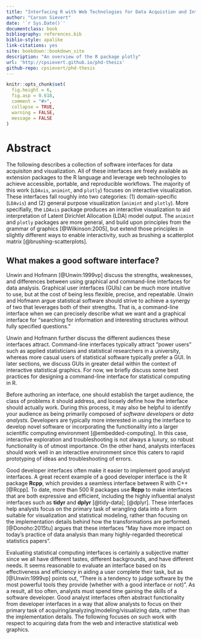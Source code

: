 ```yaml
---
title: "Interfacing R with Web Technologies for Data Acquistion and Interactive Visualization"
author: "Carson Sievert"
date: '`r Sys.Date()`'
documentclass: book
bibliography: references.bib
biblio-style: apalike
link-citations: yes
site: bookdown::bookdown_site
description: "An overview of the R package plotly"
url: 'http://cpsievert.github.io/phd-thesis'
github-repo: cpsievert/phd-thesis
---
```


```r
knitr::opts_chunk$set(
  fig.height = 6,
  fig.asp = 0.618,
  comment = "#>",
  collapse = TRUE,
  warning = FALSE,
  message = FALSE
)
```

# Abstract {-}

The following describes a collection of software interfaces for data acquisiton and visualization. All of these interfaces are freely available as extension packages to the R language and leverage web technologies to achieve accessible, portable, and reproducible workflows. The majority of this work (`LDAvis`, `animint`, and `plotly`) focuses on interactive visualization. These interfaces fall roughly into two categories: (1) domain-specific (`LDAvis`) and (2) general purpose visualization (`animint` and `plotly`). More specifially, the `LDAvis` package produces an interactive visualization to aid interpretation of Latent Dirichlet Allocation (LDA) model output. The `animint` and `plotly` packages are more general, and build upon principles from the grammar of graphics [@Wilkinson:2005], but extend those principles in slightly different ways to enable interactivity, such as brushing a scatterplot matrix [@brushing-scatterplots]. 

## What makes a good software interface?

Unwin and Hofmann [@Unwin:1999vp] discuss the strengths, weaknesses, and differences between using graphical and command-line interfaces for data analysis. Graphical user interfaces (GUIs) can be much more intuitive to use, but at the cost of being less flexible, precise, and repeatable. Unwin and Hofmann argue statistical software should strive to achieve a synergy of two that leverages both of their strengths. That is, a command-line interface when we can precisely describe what we want and a graphical interface for "searching for information and interesting structures without fully specified questions."

Unwin and Hofmann further discuss the different audiences these interfaces attract. Command-line interfaces typically attract "power users" such as applied statisticians and statistical researchers in a university, whereas more casual users of statistical software typically prefer a GUI. In later sections, we discuss GUIs in greater detail within the context of interactive statistical graphics. For now, we briefly discuss some best practices for designing a command-line interface for statistical computing in R.

Before authoring an interface, one should establish the target audience, the class of problems it should address, and loosely define how the interface should actually work. During this process, it may also be helpful to identify your audience as being primarily composed of _software developers_ or _data analysts_. Developers are typically more interested in using the interface to develop novel software or incorporating the functionality into a larger scientific computing environment [@embedded-computing]. In this case, interactive exploration and troubleshooting is not always a luxury, so robust functionality is of utmost importance. On the other hand, analysts interfaces should work well in an interactive environment since this caters to rapid prototyping of ideas and troubleshooting of errors.

Good developer interfaces often make it easier to implement good analyst interfaces. A great recent example of a good developer interface is the R package __Rcpp__, which provides a seamless interface between R with C++ [@Rcpp]. To date, more than 500 R packages use __Rcpp__ to make interfaces that are both expressive and efficient, including the highly influential analyst interfaces such as __tidyr__ and __dplyr__ [@tidy-data]; [@dplyr]. These interfaces help analysts focus on the primary task of wrangling data into a form suitable for visualization and statistical modeling, rather than focusing on the implementation details behind how the transformations are performed. [@Donoho:2015tu] argues that these interfaces "May have more impact on today’s practice of data analysis than many highly-regarded theoretical statistics papers".

<!--
 TODO:
* Difficulty in evaluating interfaces?
* Purely functional programming?
* Compatible interfaces (S3)?
-->

Evaluating statistical computing interfaces is certainly a subjective matter since we all have different tastes, different backgrounds, and have different needs. It seems reasonable to evaluate an interface based on its effectiveness and efficiency in aiding a user complete their task, but as [@Unwin:1999vp] points out, "There is a tendency to judge software by the most powerful tools they provide (whether with a good interface or not)". As a result, all too often, analysts must spend time gaining the skills of a software developer. Good analyst interfaces often abstract functionality from developer interfaces in a way that allow analysts to focus on their primary task of acquiring/analyzing/modeling/visualizing data, rather than the implementation details. The following focuses on such work with respect to acquiring data from the web and interactive statistical web graphics. 

<!-- TODO
* More motivation via Bill Cleveland's Tool Evaluation?
http://www.stat.purdue.edu/~wsc/papers/datascience.pdf
-->
